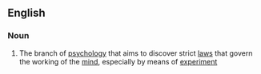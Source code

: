 ==English==

===Noun===
{{wikipedia}}
{{en-noun|-}}

# {{lb|en|psychology}} The branch of [[psychology]] that aims to discover strict [[law]]s that govern the working of the [[mind]], especially by means of [[experiment]]